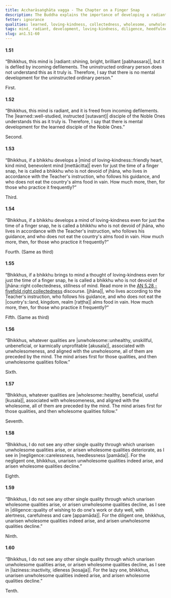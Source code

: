 ```yaml
---
title: Accharāsaṅghāta vagga - The Chapter on a Finger Snap
description: The Buddha explains the importance of developing a radiant mind, a mind of loving-kindness and the consequences of negligence, diligence, and laziness.
fetter: ignorance
qualities: learned, loving-kindness, collectedness, wholesome, unwholesome, negligence, diligence, laziness
tags: mind, radiant, development, loving-kindness, diligence, heedfulness, negligence, laziness, wholesome, unwholesome, an, an1
slug: an1.51-60
---
```


#### 1.51

“Bhikkhus, this mind is |radiant::shining, bright, brilliant [pabhassara]|, but it is defiled by incoming defilements. The uninstructed ordinary person does not understand this as it truly is. Therefore, I say that there is no mental development for the uninstructed ordinary person.”

First.

#### 1.52

“Bhikkhus, this mind is radiant, and it is freed from incoming defilements. The |learned::well-studied, instructed [sutavant]| disciple of the Noble Ones understands this as it truly is. Therefore, I say that there is mental development for the learned disciple of the Noble Ones.”

Second.

#### 1.53

“Bhikkhus, if a bhikkhu develops a |mind of loving-kindness::friendly heart, kind mind, benevolent mind [mettācitta]| even for just the time of a finger snap, he is called a bhikkhu who is not devoid of jhāna, who lives in accordance with the Teacher's instruction, who follows his guidance, and who does not eat the country's alms food in vain. How much more, then, for those who practice it frequently?”

Third.

#### 1.54

“Bhikkhus, if a bhikkhu develops a mind of loving-kindness even for just the time of a finger snap, he is called a bhikkhu who is not devoid of jhāna, who lives in accordance with the Teacher's instruction, who follows his guidance, and who does not eat the country's alms food in vain. How much more, then, for those who practice it frequently?”

Fourth. (Same as third)

#### 1.55

“Bhikkhus, if a bhikkhu brings to mind a thought of loving-kindness even for just the time of a finger snap, he is called a bhikkhu who is not devoid of |jhāna::right collectedness, stillness of mind. Read more in the [AN 5.28 - fivefold right collectedness](/an5.28) discourse. [jhāna]|, who lives according to the Teacher's instruction, who follows his guidance, and who does not eat the |country's::land, kingdom, realm [raṭṭha]| alms food in vain. How much more, then, for those who practice it frequently?”

Fifth. (Same as third)

#### 1.56

“Bhikkhus, whatever qualities are |unwholesome::unhealthy, unskillful, unbeneficial, or karmically unprofitable [akusala]|, associated with unwholesomeness, and aligned with the unwholesome, all of them are preceded by the mind. The mind arises first for those qualities, and then unwholesome qualities follow.”

Sixth.

#### 1.57

“Bhikkhus, whatever qualities are |wholesome::healthy, beneficial, useful [kusala]|, associated with wholesomeness, and aligned with the wholesome, all of them are preceded by the mind. The mind arises first for those qualities, and then wholesome qualities follow.”

Seventh.

#### 1.58

“Bhikkhus, I do not see any other single quality through which unarisen unwholesome qualities arise, or arisen wholesome qualities deteriorate, as I see in |negligence::carelessness, heedlessness [pamāda]|. For the negligent one, bhikkhus, unarisen unwholesome qualities indeed arise, and arisen wholesome qualities decline.”

Eighth.

#### 1.59

“Bhikkhus, I do not see any other single quality through which unarisen wholesome qualities arise, or arisen unwholesome qualities decline, as I see in |diligence::quality of wishing to do one's work or duty well, with alertness, carefulness and care [appamāda]|. For the diligent one, bhikkhus, unarisen wholesome qualities indeed arise, and arisen unwholesome qualities decline.”

Ninth.

#### 1.60

“Bhikkhus, I do not see any other single quality through which unarisen unwholesome qualities arise, or arisen wholesome qualities decline, as I see in |laziness::inactivity, idleness [kosajja]|. For the lazy one, bhikkhus, unarisen unwholesome qualities indeed arise, and arisen wholesome qualities decline.”

Tenth.
